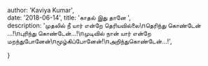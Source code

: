 author: 'Kaviya Kumar',  
date: '2018-06-14',  title: 'காதல் இது தானே ',  
description:    'முதலில் நீ யார் என்றே தெரியவில்லை\nதெரிந்து கொண்டேன் ...!\nபுரிந்து கொண்டேன்...!\nமுடிவில் நான் யார் என்றே மறந்துபோனேன்\nமூழ்கிப்போனேன்!\nஅறிந்துகொண்டேன்...!',

}

